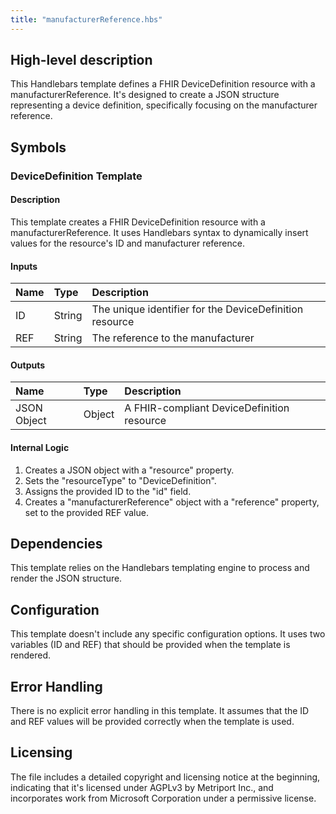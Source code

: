 ```yaml
---
title: "manufacturerReference.hbs"
---
```


## High-level description
This Handlebars template defines a FHIR DeviceDefinition resource with a manufacturerReference. It's designed to create a JSON structure representing a device definition, specifically focusing on the manufacturer reference.

## Symbols

### DeviceDefinition Template
#### Description
This template creates a FHIR DeviceDefinition resource with a manufacturerReference. It uses Handlebars syntax to dynamically insert values for the resource's ID and manufacturer reference.

#### Inputs
| Name | Type | Description |
|:-----|:-----|:------------|
| ID | String | The unique identifier for the DeviceDefinition resource |
| REF | String | The reference to the manufacturer |

#### Outputs
| Name | Type | Description |
|:-----|:-----|:------------|
| JSON Object | Object | A FHIR-compliant DeviceDefinition resource |

#### Internal Logic
1. Creates a JSON object with a "resource" property.
2. Sets the "resourceType" to "DeviceDefinition".
3. Assigns the provided ID to the "id" field.
4. Creates a "manufacturerReference" object with a "reference" property, set to the provided REF value.

## Dependencies
This template relies on the Handlebars templating engine to process and render the JSON structure.

## Configuration
This template doesn't include any specific configuration options. It uses two variables (ID and REF) that should be provided when the template is rendered.

## Error Handling
There is no explicit error handling in this template. It assumes that the ID and REF values will be provided correctly when the template is used.

## Licensing
The file includes a detailed copyright and licensing notice at the beginning, indicating that it's licensed under AGPLv3 by Metriport Inc., and incorporates work from Microsoft Corporation under a permissive license.